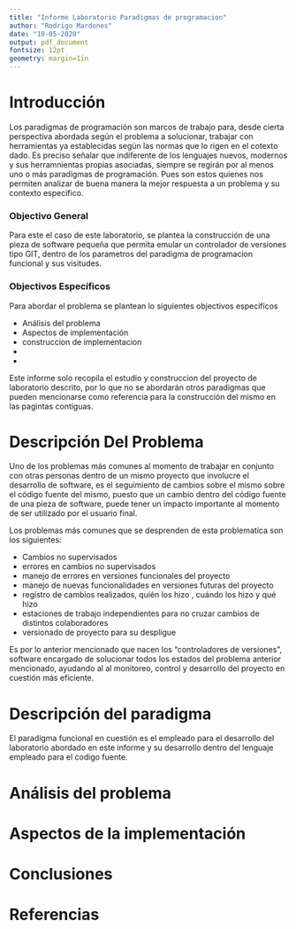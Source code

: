---
title: "Informe Laboratorio Paradigmas de programacion"
author: "Rodrigo Mardones"
date: "10-05-2020"
output: pdf_document
fontsize: 12pt
geometry: margin=1in
---


\newpage 
# Introducción

Los paradigmas de programación son marcos de trabajo para, desde cierta perspectiva abordada según el problema a solucionar,  trabajar con herramientas ya establecidas según las normas que lo rigen en el cotexto dado.
Es preciso señalar que indiferente de los lenguajes nuevos, modernos y sus herramnientas propias asociadas, siempre se regirán por al menos uno o más paradigmas de programación. Pues son estos quienes nos permiten analizar de buena manera la mejor respuesta a un problema y su contexto especifico.

### Objectivo General

Para este el caso de este laboratorio, se plantea la construcción de una pieza de software pequeña que permita emular un controlador de versiones tipo GIT, dentro de los parametros del paradigma de programacion funcional y sus visitudes.

### Objectivos Específicos

Para abordar el problema se plantean lo siguientes objectivos especificos

* Análisis del problema 
* Aspectos de implementación
* construccion de implementacion 
* 
*


Este informe solo recopila el estudio y construccion del proyecto de laboratorio descrito, por lo que no se abordarán otros paradigmas que pueden mencionarse como referencia para la construcción del mismo en las pagintas contiguas. 



\newpage
# Descripción Del Problema

Uno de los problemas más comunes al momento de trabajar en conjunto con otras personas dentro de un mismo proyecto que involucre el desarrollo de software, es el seguimiento de cambios sobre el mismo sobre el código fuente del mismo, puesto que un cambio dentro del código fuente de una pieza de software, puede tener un impacto importante al momento de ser utilizado por el usuario final.

Los problemas más comunes que se desprenden de esta problematica son los siguientes:

- Cambios no supervisados
- errores en cambios no supervisados
- manejo de errores en versiones funcionales del proyecto
- manejo de nuevas funcionalidades en versiones futuras del proyecto
- registro de cambios realizados, quién los hizo , cuándo los hizo y qué hizo
- estaciones de trabajo independientes para no cruzar cambios de distintos colaboradores
- versionado de proyecto para su despligue

Es por lo anterior mencionado que nacen los "controladores de versiones", software encargado de solucionar todos los estados del problema anterior mencionado, ayudando al al monitoreo, control y desarrollo del proyecto en cuestión más eficiente.


\newpage
# Descripción del paradigma

El paradigma funcional en cuestión es el empleado para el desarrollo del laboratorio abordado en este informe y su desarrollo dentro del lenguaje empleado para el codigo fuente.


\newpage
# Análisis del problema


\newpage
# Aspectos de la implementación


\newpage
# Conclusiones 


\newpage
# Referencias 




